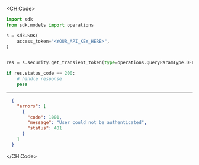 
<CH.Code>
```python GetTransientToken.py
import sdk
from sdk.models import operations

s = sdk.SDK(
    access_token="<YOUR_API_KEY_HERE>",
)


res = s.security.get_transient_token(type=operations.QueryParamType.DELEGATION, scope=operations.Scope.ALL)

if res.status_code == 200:
    # handle response
    pass
```
---

```json Example Response
  {
    "errors": [
      {
        "code": 1001,
        "message": "User could not be authenticated",
        "status": 401
      }
    ]
  }
```
</CH.Code>
